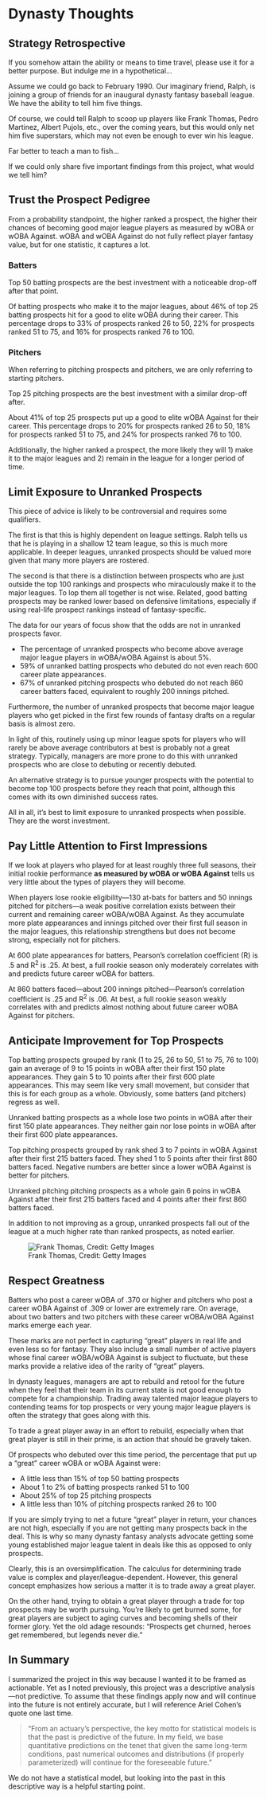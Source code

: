 # Dynasty Thoughts

## Strategy Retrospective

If you somehow attain the ability or means to time travel, please use it for a better purpose. But indulge me in a hypothetical...

Assume we could go back to February 1990. Our imaginary friend, Ralph, is joining a group of friends for an inaugural dynasty fantasy baseball league. We have the ability to tell him five things.

Of course, we could tell Ralph to scoop up players like Frank Thomas, Pedro Martinez, Albert Pujols, etc., over the coming years, but this would only net him five superstars, which may not even be enough to ever win his league.

Far better to teach a man to fish...

If we could only share five important findings from this project, what would we tell him?

## Trust the Prospect Pedigree

From a probability standpoint, the higher ranked a prospect, the higher their chances of becoming good major league players as measured by wOBA or wOBA Against. wOBA and wOBA Against do not fully reflect player fantasy value, but for one statistic, it captures a lot.

### Batters

Top 50 batting prospects are the best investment with a noticeable drop-off after that point.

Of batting prospects who make it to the major leagues, about 46% of top 25 batting prospects hit for a good to elite wOBA during their career. This percentage drops to 33% of prospects ranked 26 to 50, 22% for prospects ranked 51 to 75, and 16% for prospects ranked 76 to 100.

### Pitchers

When referring to pitching prospects and pitchers, we are only referring to starting pitchers.

Top 25 pitching prospects are the best investment with a similar drop-off after.

About 41% of top 25 prospects put up a good to elite wOBA Against for their career. This percentage drops to 20% for prospects ranked 26 to 50, 18% for prospects ranked 51 to 75, and 24% for prospects ranked 76 to 100.

Additionally, the higher ranked a prospect, the more likely they will 1) make it to the major leagues and 2) remain in the league for a longer period of time.

## Limit Exposure to Unranked Prospects

This piece of advice is likely to be controversial and requires some qualifiers.

The first is that this is highly dependent on league settings. Ralph tells us that he is playing in a shallow 12 team league, so this is much more applicable. In deeper leagues, unranked prospects should be valued more given that many more players are rostered.

The second is that there is a distinction between prospects who are just outside the top 100 rankings and prospects who miraculously make it to the major leagues. To lop them all together is not wise. Related, good batting prospects may be ranked lower based on defensive limitations, especially if using real-life prospect rankings instead of fantasy-specific.

The data for our years of focus show that the odds are not in unranked prospects favor. 

* The percentage of unranked prospects who become above average major league players in wOBA/wOBA Against is about 5%.
* 59% of unranked batting prospects who debuted do not even reach 600 career plate appearances.
* 67% of unranked pitching prospects who debuted do not reach 860 career batters faced, equivalent to roughly 200 innings pitched.

Furthermore, the number of unranked prospects that become major league players who get picked in the first few rounds of fantasy drafts on a regular basis is almost zero.

In light of this, routinely using up minor league spots for players who will rarely be above average contributors at best is probably not a great strategy. Typically, managers are more prone to do this with unranked prospects who are close to debuting or recently debuted.

An alternative strategy is to pursue younger prospects with the potential to become top 100 prospects before they reach that point, although this comes with its own diminished success rates.

All in all, it's best to limit exposure to unranked prospects when possible. They are the worst investment.

## Pay Little Attention to First Impressions

If we look at players who played for at least roughly three full seasons, their initial rookie performance **as measured by wOBA or wOBA Against** tells us very little about the types of players they will become.

When players lose rookie eligibility---130 at-bats for batters and 50 innings pitched for pitchers---a weak positive correlation exists between their current and remaining career wOBA/wOBA Against. As they accumulate more plate appearances and innings pitched over their first full season in the major leagues, this relationship strengthens but does not become strong, especially not for pitchers.

At 600 plate appearances for batters, Pearson's correlation coefficient (R) is .5 and R^2^ is .25. At best, a full rookie season only moderately correlates with and predicts future career wOBA for batters.

At 860 batters faced---about 200 innings pitched---Pearson's correlation coefficient is .25 and R^2^ is .06. At best, a full rookie season weakly correlates with and predicts almost nothing about future career wOBA Against for pitchers.

## Anticipate Improvement for Top Prospects

Top batting prospects grouped by rank (1 to 25, 26 to 50, 51 to 75, 76 to 100) gain an average of 9 to 15 points in wOBA after their first 150 plate appearances. They gain 5 to 10 points after their first 600 plate appearances. This may seem like very small movement, but consider that this is for each group as a whole. Obviously, some batters (and pitchers) regress as well.

Unranked batting prospects as a whole lose two points in wOBA after their first 150 plate appearances. They neither gain nor lose points in wOBA after their first 600 plate appearances.

Top pitching prospects grouped by rank shed 3 to 7 points in wOBA Against after their first 215 batters faced. They shed 1 to 5 points after their first 860 batters faced. Negative numbers are better since a lower wOBA Against is better for pitchers.

Unranked pitching pitching prospects as a whole gain 6 poins in wOBA Against after their first 215 batters faced and 4 points after their first 860 batters faced.

In addition to not improving as a group, unranked prospects fall out of the league at a much higher rate than ranked prospects, as noted earlier.

![Frank Thomas, Credit: Getty Images](pic_Frank_Thomas_Getty_Images.jpg)

## Respect Greatness

Batters who post a career wOBA of .370 or higher and pitchers who post a career wOBA Against of .309 or lower are extremely rare. On average, about two batters and two pitchers with these career wOBA/wOBA Against marks emerge each year.

These marks are not perfect in capturing "great" players in real life and even less so for fantasy. They also include a small number of active players whose final career wOBA/wOBA Against is subject to fluctuate, but these marks provide a relative idea of the rarity of "great" players.

In dynasty leagues, managers are apt to rebuild and retool for the future when they feel that their team in its current state is not good enough to compete for a championship. Trading away talented major league players to contending teams for top prospects or very young major league players is often the strategy that goes along with this.

To trade a great player away in an effort to rebuild, especially when that great player is still in their prime, is an action that should be gravely taken.

Of prospects who debuted over this time period, the percentage that put up a "great" career wOBA or wOBA Against were:

* A little less than 15% of top 50 batting prospects
* About 1 to 2% of batting prospects ranked 51 to 100
* About 25% of top 25 pitching prospects
* A little less than 10% of pitching prospects ranked 26 to 100

If you are simply trying to net a future "great" player in return, your chances are not high, especially if you are not getting many prospects back in the deal. This is why so many dynasty fantasy analysts advocate getting some young established major league talent in deals like this as opposed to only prospects.

Clearly, this is an oversimplification. The calculus for determining trade value is complex and player/league-dependent. However, this general concept emphasizes how serious a matter it is to trade away a great player.

On the other hand, trying to obtain a great player through a trade for top prospects may be worth pursuing. You're likely to get burned some, for great players are subject to aging curves and becoming shells of their former glory. Yet the old adage resounds: "Prospects get churned, heroes get remembered, but legends never die."

## In Summary

I summarized the project in this way because I wanted it to be framed as actionable. Yet as I noted previously, this project was a descriptive analysis---not predictive. To assume that these findings apply now and will continue into the future is not entirely accurate, but I will reference Ariel Cohen's quote one last time.

> "From an actuary’s perspective, the key motto for statistical models is that the past is predictive of the future. In my field, we base quantitative predictions on the tenet that given the same long-term conditions, past numerical outcomes and distributions (if properly parameterized) will continue for the foreseeable future."

We do not have a statistical model, but looking into the past in this descriptive way is a helpful starting point.
